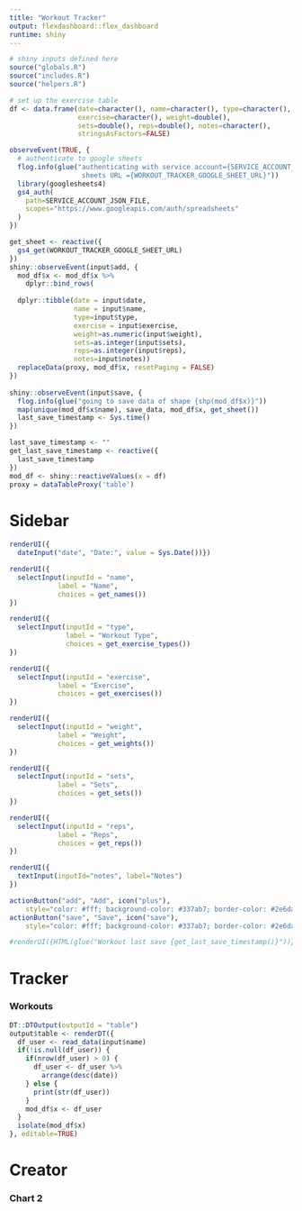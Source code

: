```yaml
---
title: "Workout Tracker"
output: flexdashboard::flex_dashboard
runtime: shiny
---
```


```r
# shiny inputs defined here
source("globals.R")
source("includes.R")
source("helpers.R")

# set up the exercise table
df <- data.frame(date=character(), name=character(), type=character(),
                 exercise=character(), weight=double(),
                 sets=double(), reps=double(), notes=character(),
                 stringsAsFactors=FALSE)

observeEvent(TRUE, {
  # authenticate to google sheets
  flog.info(glue("authenticating with service account={SERVICE_ACCOUNT_JSON_FILE},\
                  sheets URL ={WORKOUT_TRACKER_GOOGLE_SHEET_URL}"))
  library(googlesheets4)
  gs4_auth(
    path=SERVICE_ACCOUNT_JSON_FILE,
    scopes="https://www.googleapis.com/auth/spreadsheets"
  )
}) 

get_sheet <- reactive({
  gs4_get(WORKOUT_TRACKER_GOOGLE_SHEET_URL)
})
shiny::observeEvent(input$add, {
  mod_df$x <- mod_df$x %>%
    dplyr::bind_rows(
 
  dplyr::tibble(date = input$date,
                name = input$name,
                type=input$type,
                exercise = input$exercise,
                weight=as.numeric(input$weight),
                sets=as.integer(input$sets),
                reps=as.integer(input$reps),
                notes=input$notes))
  replaceData(proxy, mod_df$x, resetPaging = FALSE)
})
  
shiny::observeEvent(input$save, {
  flog.info(glue("going to save data of shape {shp(mod_df$x)}"))
  map(unique(mod_df$x$name), save_data, mod_df$x, get_sheet())
  last_save_timestamp <- Sys.time()
})

last_save_timestamp <- ""
get_last_save_timestamp <- reactive({
  last_save_timestamp
})
mod_df <- shiny::reactiveValues(x = df)
proxy = dataTableProxy('table')
```

Sidebar {.sidebar}
=====================================

```r
renderUI({
  dateInput("date", "Date:", value = Sys.Date())})

renderUI({
  selectInput(inputId = "name",
            label = "Name",
            choices = get_names())
})

renderUI({
  selectInput(inputId = "type",
              label = "Workout Type",
              choices = get_exercise_types())
})

renderUI({
  selectInput(inputId = "exercise",
            label = "Exercise",
            choices = get_exercises())
})

renderUI({
  selectInput(inputId = "weight",
            label = "Weight",
            choices = get_weights())
})

renderUI({
  selectInput(inputId = "sets",
            label = "Sets",
            choices = get_sets())
})

renderUI({
  selectInput(inputId = "reps",
            label = "Reps",
            choices = get_reps())
})

renderUI({
  textInput(inputId="notes", label="Notes")
})

actionButton("add", "Add", icon("plus"), 
    style="color: #fff; background-color: #337ab7; border-color: #2e6da4")
actionButton("save", "Save", icon("save"), 
    style="color: #fff; background-color: #337ab7; border-color: #2e6da4")

#renderUI({HTML(glue("Workout last save {get_last_save_timestamp()}"))})
```

Tracker
=====================================  

### Workouts

```r
DT::DTOutput(outputId = "table")
output$table <- renderDT({
  df_user <- read_data(input$name)
  if(!is.null(df_user)) {
    if(nrow(df_user) > 0) {
      df_user <- df_user %>%
        arrange(desc(date))
    } else {
      print(str(df_user))
    }
    mod_df$x <- df_user
  }
  isolate(mod_df$x)
}, editable=TRUE)
```
   
Creator
=====================================     

### Chart 2
    
```r
```